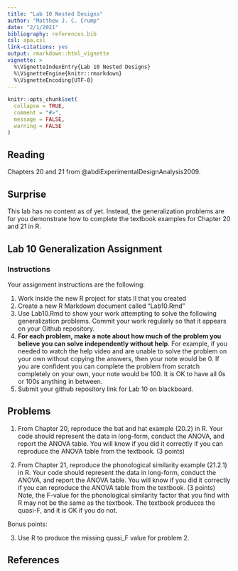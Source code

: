 ```yaml
---
title: "Lab 10 Nested Designs"
author: "Matthew J. C. Crump"
date: "2/1/2021"
bibliography: references.bib
csl: apa.csl
link-citations: yes
output: rmarkdown::html_vignette
vignette: >
  %\VignetteIndexEntry{Lab 10 Nested Designs}
  %\VignetteEngine{knitr::rmarkdown}
  %\VignetteEncoding{UTF-8}
---
```


```r
knitr::opts_chunk$set(
  collapse = TRUE,
  comment = "#>",
  message = FALSE,
  warning = FALSE
)
```

## Reading

Chapters 20 and 21 from @abdiExperimentalDesignAnalysis2009.

## Surprise

This lab has no content as of yet. Instead, the generalization problems are for you demonstrate how to complete the textbook examples for Chapter 20 and 21 in R. 

## Lab 10 Generalization Assignment

### Instructions

Your assignment instructions are the following:

1.  Work inside the new R project for stats II that you created
2.  Create a new R Markdown document called "Lab10.Rmd"
3.  Use Lab10.Rmd to show your work attempting to solve the following generalization problems. Commit your work regularly so that it appears on your Github repository.
4.  **For each problem, make a note about how much of the problem you believe you can solve independently without help**. For example, if you needed to watch the help video and are unable to solve the problem on your own without copying the answers, then your note would be 0. If you are confident you can complete the problem from scratch completely on your own, your note would be 100. It is OK to have all 0s or 100s anything in between.
5.  Submit your github repository link for Lab 10 on blackboard.

## Problems

1. From Chapter 20, reproduce the bat and hat example (20.2) in R. Your code should represent the data in long-form, conduct the ANOVA, and report the ANOVA table. You will know if you did it correctly if you can reproduce the ANOVA table from the textbook. (3 points)

2. From Chapter 21, reproduce the phonological similarity example (21.2.1) in R. Your code should represent the data in long-form, conduct the ANOVA, and report the ANOVA table. You will know if you did it correctly if you can reproduce the ANOVA table from the textbook. (3 points) Note, the F-value for the phonological similarity factor that you find with R may not be the same as the textbook. The textbook produces the quasi-F, and it is OK if you do not.

Bonus points:

3. Use R to produce the missing quasi_F value for problem 2. 

## References


